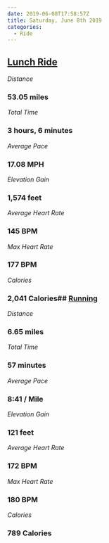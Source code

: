 ```yaml
---
date: 2019-06-08T17:58:57Z
title: Saturday, June 8th 2019
categories:
  - Ride
---
```

## [Lunch Ride](https://www.strava.com/activities/2434430172)

_Distance_

### 53.05 miles

_Total Time_

### 3 hours, 6 minutes

_Average Pace_

### 17.08 MPH

_Elevation Gain_

### 1,574 feet

_Average Heart Rate_

### 145 BPM

_Max Heart Rate_

### 177 BPM

_Calories_

### 2,041 Calories## [Running](https://www.strava.com/activities/2434579428)

_Distance_

### 6.65 miles

_Total Time_

### 57 minutes

_Average Pace_

### 8:41 / Mile

_Elevation Gain_

### 121 feet

_Average Heart Rate_

### 172 BPM

_Max Heart Rate_

### 180 BPM

_Calories_

### 789 Calories